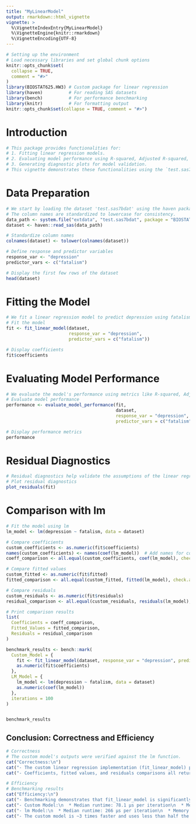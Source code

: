 ```yaml
---
title: "MyLinearModel"
output: rmarkdown::html_vignette
vignette: >
  %\VignetteIndexEntry{MyLinearModel}
  %\VignetteEngine{knitr::rmarkdown}
  %\VignetteEncoding{UTF-8}
---
```


```r
# Setting up the environment
# Load necessary libraries and set global chunk options
knitr::opts_chunk$set(
  collapse = TRUE,
  comment = "#>"
)
library(BIOSTAT625.HW3) # Custom package for linear regression
library(haven)          # For reading SAS datasets
library(bench)          # For performance benchmarking
library(knitr)          # For formatting output
knitr::opts_chunk$set(collapse = TRUE, comment = "#>")
```

# Introduction
```r

# This package provides functionalities for:
# 1. Fitting linear regression models.
# 2. Evaluating model performance using R-squared, Adjusted R-squared, F-statistic, and p-values.
# 3. Generating diagnostic plots for model validation.
# This vignette demonstrates these functionalities using the `test.sas7bdat` dataset.

```

# Data Preparation
```r

# We start by loading the dataset 'test.sas7bdat' using the haven package.
# The column names are standardized to lowercase for consistency.
data_path <- system.file("extdata", "test.sas7bdat", package = "BIOSTAT625.HW3")
dataset <- haven::read_sas(data_path)

# Standardize column names
colnames(dataset) <- tolower(colnames(dataset))

# Define response and predictor variables
response_var <- "depression"
predictor_vars <- c("fatalism")

# Display the first few rows of the dataset
head(dataset)

```

# Fitting the Model
```r
# We fit a linear regression model to predict depression using fatalism as the predictor variable.
# Fit the model
fit <- fit_linear_model(dataset, 
                        response_var = "depression", 
                        predictor_vars = c("fatalism"))

# Display coefficients
fit$coefficients

```


# Evaluating Model Performance

```r
# We evaluate the model's performance using metrics like R-squared, Adjusted R-squared, F-statistic, and its p-value.
# Evaluate model performance
performance <- evaluate_model_performance(fit, 
                                          dataset, 
                                          response_var = "depression", 
                                          predictor_vars = c("fatalism"))

# Display performance metrics
performance

```

# Residual Diagnostics
```r
# Residual diagnostics help validate the assumptions of the linear regression model. We plot the residuals against the fitted values and generate a Q-Q plot to check for normality.
# Plot residual diagnostics
plot_residuals(fit)

```
# Comparison with lm
```r
# Fit the model using lm
lm_model <- lm(depression ~ fatalism, data = dataset)

# Compare coefficients
custom_coefficients <- as.numeric(fit$coefficients)
names(custom_coefficients) <- names(coef(lm_model))  # Add names for consistency
coeff_comparison <- all.equal(custom_coefficients, coef(lm_model), check.attributes = FALSE)

# Compare fitted values
custom_fitted <- as.numeric(fit$fitted)
fitted_comparison <- all.equal(custom_fitted, fitted(lm_model), check.attributes = FALSE)

# Compare residuals
custom_residuals <- as.numeric(fit$residuals)
residual_comparison <- all.equal(custom_residuals, residuals(lm_model), check.attributes = FALSE)

# Print comparison results
list(
  Coefficients = coeff_comparison,
  Fitted_Values = fitted_comparison,
  Residuals = residual_comparison
)


```

```r
benchmark_results <- bench::mark(
  Custom_Model = {
    fit <- fit_linear_model(dataset, response_var = "depression", predictor_vars = c("fatalism"))
    as.numeric(fit$coefficients)  
  },
  LM_Model = {
    lm_model <- lm(depression ~ fatalism, data = dataset)
    as.numeric(coef(lm_model))  
  },
  iterations = 100
)


benchmark_results


```

## Conclusion: Correctness and Efficiency

```r
# Correctness
# The custom model's outputs were verified against the lm function.
cat("Correctness:\n")
cat("- The custom linear regression implementation (fit_linear_model) produces outputs that are consistent with R's built-in lm function.\n")
cat("- Coefficients, fitted values, and residuals comparisons all returned TRUE, confirming identical results.\n\n")

# Efficiency
# Benchmarking results
cat("Efficiency:\n")
cat("- Benchmarking demonstrates that fit_linear_model is significantly more efficient than lm.\n")
cat("- Custom Model:\n  * Median runtime: 78.1 µs per iteration\n  * Memory allocation: 49.5 KB\n")
cat("- lm Model:\n  * Median runtime: 266 µs per iteration\n  * Memory allocation: 110.1 KB\n")
cat("- The custom model is ~3 times faster and uses less than half the memory compared to lm.\n\n")


```
